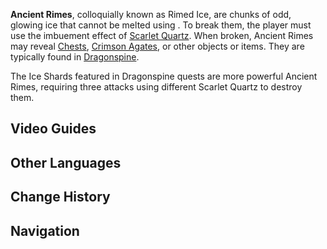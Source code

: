 {{Terminology Infobox
|image        = <gallery>
Tutorial Adventure Ancient Rime 1.png|Type 1
Tutorial Adventure Ancient Rime 2.png|Type 2
Tutorial Adventure Ancient Rime 3.png|Scarlet Quartz
</gallery>
|type         = Exploration
|area         = Dragonspine
}}
'''Ancient Rimes''', colloquially known as Rimed Ice, are chunks of odd, glowing ice that cannot be melted using {{Pyro}}. To break them, the player must use the imbuement effect of [[Scarlet Quartz]]. When broken, Ancient Rimes may reveal [[Chests]], [[Crimson Agate]]s, or other objects or items. They are typically found in [[Dragonspine]].

The Ice Shards featured in Dragonspine quests are more powerful Ancient Rimes, requiring three attacks using different Scarlet Quartz to destroy them.

==Video Guides==
{{EVT
|video1   = https://youtu.be/9ti69xr4VA4
|caption1 = How to Unlock the Statue of the Seven
}}

==Other Languages==
{{Other Languages
|en      = Ancient Rime
|zhs     = 远古坚冰
|zhs_rm  = Yuǎngǔ Jiān Bīng
|zht     = 遠古堅冰
|zht_rm  = Yuǎngǔ Jiān Bīng
|zh_tl   = Ancient Hard Ice
|ja      = 古代堅氷
|ja_rm   = Kodai Kenpyou
|ja_tl   = Ancient Hard Ice
|ko      = 고대의 빙하
|ko_rm   = 
|ko_tl   = 
|es      = Hielo ancestral
|es_tl   = Ancestral Ice
|fr      = Glace antique
|fr_tl   = Ancient Ice
|ru      = Древний иней
|ru_tl   = 
|th      = แท่งน้ำแข็งโบราณ
|th_rm   = 
|th_tl   = 
|vi      = Khối Băng Viễn Cổ
|vi_tl   = 
|de      = Uraltes festes Eis
|de_tl   = Ancient Solid Ice
|id      = Es Kuno
|id_tl   = Ancient Ice
|pt      = Gelo Ancestral
|pt_tl   = 
}}

==Change History==
{{Change History|1.2}}

==Navigation==
{{Exploration Navbox|Mondstadt}}